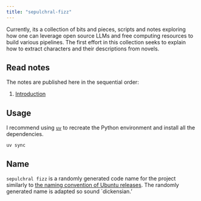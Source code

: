 ```yaml
---
title: "sepulchral-fizz"
---
```


Currently, its a collection of bits and pieces, scripts and notes
exploring how one can leverage open source LLMs and free computing
resources to build various pipelines. The first effort in this
collection seeks to explain how to extract characters and their
descriptions from novels.

## Read notes ##
The notes are published here in the sequential order:

1. [Introduction](00-intro)

## Usage ##

I recommend using [`uv`](https://docs.astral.sh/uv/) to recreate the
Python environment and install all the dependencies.

```.shell
uv sync
```

## Name ##
`sepulchral fizz` is a randomly generated code name for the project 
similarly to [the naming convention of Ubuntu
releases](https://en.wikipedia.org/wiki/Ubuntu_version_history#Naming_convention).
The randomly generated name is adapted so sound `dickensian.'

